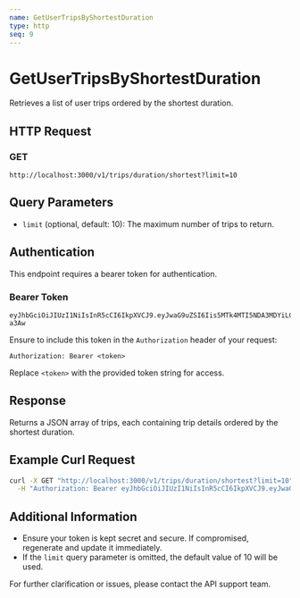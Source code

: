 ```yaml
---
name: GetUserTripsByShortestDuration
type: http
seq: 9
---
```


# GetUserTripsByShortestDuration

Retrieves a list of user trips ordered by the shortest duration.

## HTTP Request

### GET

`http://localhost:3000/v1/trips/duration/shortest?limit=10`

## Query Parameters

- `limit` (optional, default: 10): The maximum number of trips to return.

## Authentication

This endpoint requires a bearer token for authentication.

### Bearer Token

```
eyJhbGciOiJIUzI1NiIsInR5cCI6IkpXVCJ9.eyJwaG9uZSI6Iis5MTk4MTI5NDA3MDYiLCJ1aWQiOiI1Z2VhcGdhcHhzIn0.yNyKfoOQouzSNDwp_5rJ9CAEMVJo5uqueJHNpG-a3Aw
```

Ensure to include this token in the `Authorization` header of your request:

```
Authorization: Bearer <token>
```

Replace `<token>` with the provided token string for access.

## Response

Returns a JSON array of trips, each containing trip details ordered by the shortest duration.

## Example Curl Request

```bash
curl -X GET "http://localhost:3000/v1/trips/duration/shortest?limit=10" \
  -H "Authorization: Bearer eyJhbGciOiJIUzI1NiIsInR5cCI6IkpXVCJ9.eyJwaG9uZSI6Iis5MTk4MTI5NDA3MDYiLCJ1aWQiOiI1Z2VhcGdhcHhzIn0.yNyKfoOQouzSNDwp_5rJ9CAEMVJo5uqueJHNpG-a3Aw"
```

## Additional Information

- Ensure your token is kept secret and secure. If compromised, regenerate and update it immediately.
- If the `limit` query parameter is omitted, the default value of 10 will be used.

For further clarification or issues, please contact the API support team.